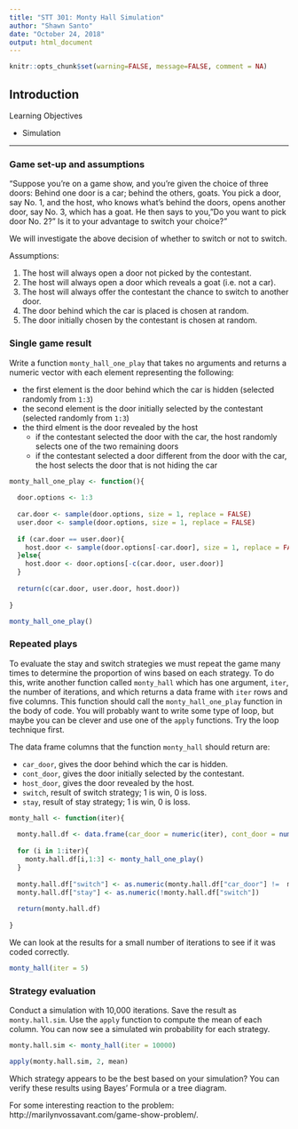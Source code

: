 ---
title: "STT 301: Monty Hall Simulation"
author: "Shawn Santo"
date: "October 24, 2018"
output: html_document
---

```{r global_options, include=FALSE}
knitr::opts_chunk$set(warning=FALSE, message=FALSE, comment = NA)
```

## Introduction

Learning Objectives

  - Simulation
  
*************************

### Game set-up and assumptions

"Suppose you're on a game show, and you're given the choice of three doors: Behind one door is a car; behind the others, goats. You pick a door, say No. 1, and the host, who knows what's behind the doors, opens another door, say No. 3, which has a goat. He then says to you, "Do you want to pick door No. 2?" Is it to your advantage to switch your choice?"

We will investigate the above decision of whether to switch or not to switch.

Assumptions:

  1. The host will always open a door not picked by the contestant.
  2. The host will always open a door which reveals a goat (i.e. not a car).
  3. The host will always offer the contestant the chance to switch to another door.
  4. The door behind which the car is placed is chosen at random.
  5. The door initially chosen by the contestant is chosen at random.

### Single game result

Write a function `monty_hall_one_play` that takes no arguments and returns a numeric vector with each element representing the following:

  - the first element is the door behind which the car is hidden (selected randomly from `1:3`)
  - the second element is the door initially selected by the contestant (selected randomly from `1:3`)
  - the third elment is the door revealed by the host
    - if the contestant selected the door with the car, the host randomly selects one of the two remaining doors
    - if the contestant selected a door different from the door with the car, the host selects the door that is not hiding the car

```{r echo = T}
monty_hall_one_play <- function(){
  
  door.options <- 1:3
  
  car.door <- sample(door.options, size = 1, replace = FALSE)
  user.door <- sample(door.options, size = 1, replace = FALSE)
  
  if (car.door == user.door){
    host.door <- sample(door.options[-car.door], size = 1, replace = FALSE)
  }else{
    host.door <- door.options[-c(car.door, user.door)]
  }
  
  return(c(car.door, user.door, host.door))
  
}
```

```{r}
monty_hall_one_play()
```

### Repeated plays

To evaluate the stay and switch strategies we must repeat the game many times to determine the proportion of wins based on each strategy. To do this, write another function called `monty_hall` which has one argument, `iter`, the number of iterations, and which returns a data frame with `iter` rows and five columns. This function should call the `monty_hall_one_play` function in the  body of code. You will probably want to write some type of loop, but maybe you can be clever and use one of the `apply` functions. Try the loop technique first.

The data frame columns that the function `monty_hall` should return are:

  - `car_door`, gives the door behind which the car is hidden.
  - `cont_door`, gives the door initially selected by the contestant.
  - `host_door`, gives the door revealed by the host.
  - `switch`, result of switch strategy; 1 is win, 0 is loss.
  - `stay`, result of stay strategy; 1 is win, 0 is loss.

```{r echo = T}
monty_hall <- function(iter){
  
  monty.hall.df <- data.frame(car_door = numeric(iter), cont_door = numeric(iter), host_door = numeric(iter), switch = numeric(iter), stay = numeric(iter))
  
  for (i in 1:iter){
    monty.hall.df[i,1:3] <- monty_hall_one_play()
  }
  
  monty.hall.df["switch"] <- as.numeric(monty.hall.df["car_door"] !=  monty.hall.df["cont_door"])
  monty.hall.df["stay"] <- as.numeric(!monty.hall.df["switch"])
  
  return(monty.hall.df)
  
}
```

We can look at the results for a small number of iterations 
to see if it was coded correctly.

```{r}
monty_hall(iter = 5)
```

### Strategy evaluation

Conduct a simulation with 10,000 iterations. Save the result as `monty.hall.sim`. Use the `apply` function to compute the mean of each column. You can now see a simulated win probability for each strategy.

```{r}
monty.hall.sim <- monty_hall(iter = 10000)
```

```{r echo = T, eval = T}
apply(monty.hall.sim, 2, mean)
```

Which strategy appears to be the best based on your simulation? You can verify these results using Bayes' Formula or a tree diagram. 

For some interesting reaction to the problem: http://marilynvossavant.com/game-show-problem/.